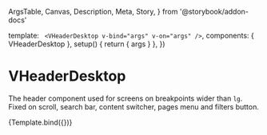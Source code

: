   ArgsTable,
  Canvas,
  Description,
  Meta,
  Story,
} from '@storybook/addon-docs'

<Meta title="Components/VHeader/VHeaderDesktop" component={VHeaderDesktop} />

  template: `
    <VHeaderDesktop v-bind="args" v-on="args" />`,
  components: { VHeaderDesktop },
  setup() {
    return { args }
  },
})

# VHeaderDesktop

<Description of={VHeaderDesktop} />

<ArgsTable of={VHeaderDesktop} />

The header component used for screens on breakpoints wider than `lg`. Fixed on scroll, search bar, content switcher, pages menu and filters button.

<Canvas>
  <Story name="Default">{Template.bind({})}</Story>
</Canvas>
